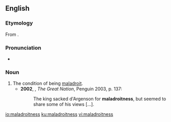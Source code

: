 ==English==

===Etymology===
From {{suffix|maladroit|ness|lang=en}}.

===Pronunciation===
* {{a|UK}} {{IPA|/maləˈdɹɔɪtnəs/|lang=en}}

===Noun===
{{en-noun|~|es}}

# The condition of being [[maladroit]].
#* '''2002''', {{w|Colin Jones (historian)|Colin Jones}}, ''The Great Nation'', Penguin 2003, p. 137:
#*: The king sacked d'Argenson for '''maladroitness''', but seemed to share some of his views [...].

[[io:maladroitness]]
[[ku:maladroitness]]
[[vi:maladroitness]]